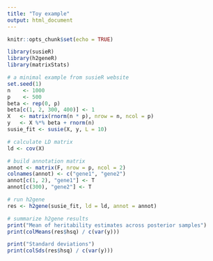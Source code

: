```yaml
---
title: "Toy example"
output: html_document
---
```


```r
knitr::opts_chunk$set(echo = TRUE)
```

```r
library(susieR)
library(h2geneR)
library(matrixStats)

# a minimal example from susieR website
set.seed(1)
n    <- 1000
p    <- 500
beta <- rep(0, p)
beta[c(1, 2, 300, 400)] <- 1
X   <- matrix(rnorm(n * p), nrow = n, ncol = p)
y   <- X %*% beta + rnorm(n)
susie_fit <- susie(X, y, L = 10)

# calculate LD matrix
ld <- cov(X)

# build annotation matrix
annot <- matrix(F, nrow = p, ncol = 2)
colnames(annot) <- c("gene1", "gene2")
annot[c(1, 2), "gene1"] <- T
annot[c(300), "gene2"] <- T

# run h2gene
res <- h2gene(susie_fit, ld = ld, annot = annot)

# summarize h2gene results
print("Mean of heritability estimates across posterior samples")
print(colMeans(res$hsq) / c(var(y)))

print("Standard deviations")
print(colSds(res$hsq) / c(var(y)))
```
